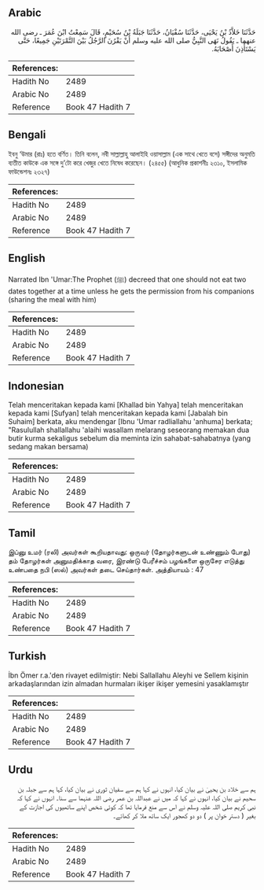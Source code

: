 ## Arabic

<div dir="rtl" lang="ar" style={{fontSize:'larger',backgroundColor:'#f8f9fa',padding:20}}>حَدَّثَنَا خَلاَّدُ بْنُ يَحْيَى، حَدَّثَنَا سُفْيَانُ، حَدَّثَنَا جَبَلَةُ بْنُ سُحَيْمٍ، قَالَ سَمِعْتُ ابْنَ عُمَرَ ـ رضى الله عنهما ـ يَقُولُ نَهَى النَّبِيُّ صلى الله عليه وسلم أَنْ يَقْرُنَ الرَّجُلُ بَيْنَ التَّمْرَتَيْنِ جَمِيعًا، حَتَّى يَسْتَأْذِنَ أَصْحَابَهُ‏.‏</div><div style={{backgroundColor:'#f8f9fa',padding:20, marginBottom: 10}}><table>
        <thead>
          <tr>
            <th>References:</th>
            <th></th>
          </tr>
        </thead>
        <tbody><tr><td>Hadith No</td><td>2489</td></tr><tr><td>Arabic No</td><td>2489</td></tr><tr><td>Reference</td><td>Book 47 Hadith 7</td></tr></tbody></table></div>

## Bengali

<div dir="ltr" lang="bn" style={{fontSize:'larger',backgroundColor:'#f8f9fa',padding:20}}>ইবনু ‘উমার (রাঃ) হতে বর্ণিত। তিনি বলেন, নবী সাল্লাল্লাহু আলাইহি ওয়াসাল্লাম (এক সাথে খেতে বসে) সঙ্গীদের অনুমতি ব্যতীত কাউকে এক সঙ্গে দু’টো করে খেজুর খেতে নিষেধ করেছেন। (২৪৫৫) (আধুনিক প্রকাশনীঃ ২৩১০, ইসলামিক ফাউন্ডেশনঃ ২৩২৭)</div><div style={{backgroundColor:'#f8f9fa',padding:20, marginBottom: 10}}><table>
        <thead>
          <tr>
            <th>References:</th>
            <th></th>
          </tr>
        </thead>
        <tbody><tr><td>Hadith No</td><td>2489</td></tr><tr><td>Arabic No</td><td>2489</td></tr><tr><td>Reference</td><td>Book 47 Hadith 7</td></tr></tbody></table></div>

## English

<div dir="ltr" lang="en" style={{fontSize:'larger',backgroundColor:'#f8f9fa',padding:20}}>Narrated Ibn 'Umar:The Prophet (ﷺ) decreed that one should not eat two dates together at a time unless he gets the permission from his companions (sharing the meal with him)</div><div style={{backgroundColor:'#f8f9fa',padding:20, marginBottom: 10}}><table>
        <thead>
          <tr>
            <th>References:</th>
            <th></th>
          </tr>
        </thead>
        <tbody><tr><td>Hadith No</td><td>2489</td></tr><tr><td>Arabic No</td><td>2489</td></tr><tr><td>Reference</td><td>Book 47 Hadith 7</td></tr></tbody></table></div>

## Indonesian

<div dir="ltr" lang="id" style={{fontSize:'larger',backgroundColor:'#f8f9fa',padding:20}}>Telah menceritakan kepada kami [Khallad bin Yahya] telah menceritakan kepada kami [Sufyan] telah menceritakan kepada kami [Jabalah bin Suhaim] berkata, aku mendengar [Ibnu 'Umar radliallahu 'anhuma] berkata; "Rasulullah shallallahu 'alaihi wasallam melarang seseorang memakan dua butir kurma sekaligus sebelum dia meminta izin sahabat-sahabatnya (yang sedang makan bersama)</div><div style={{backgroundColor:'#f8f9fa',padding:20, marginBottom: 10}}><table>
        <thead>
          <tr>
            <th>References:</th>
            <th></th>
          </tr>
        </thead>
        <tbody><tr><td>Hadith No</td><td>2489</td></tr><tr><td>Arabic No</td><td>2489</td></tr><tr><td>Reference</td><td>Book 47 Hadith 7</td></tr></tbody></table></div>

## Tamil

<div dir="ltr" lang="ta" style={{fontSize:'larger',backgroundColor:'#f8f9fa',padding:20}}>இப்னு உமர் (ரலி) அவர்கள் கூறியதாவது: ஒருவர் (தோழர்களுடன் உண்ணும் போது) தம் தோழர்கள் அனுமதிக்காத வரை, இரண்டு பேரீச்சம் பழங்களை ஒருசேர எடுத்து உண்பதை நபி (ஸல்) அவர்கள் தடை செய்தார்கள். அத்தியாயம் : 47</div><div style={{backgroundColor:'#f8f9fa',padding:20, marginBottom: 10}}><table>
        <thead>
          <tr>
            <th>References:</th>
            <th></th>
          </tr>
        </thead>
        <tbody><tr><td>Hadith No</td><td>2489</td></tr><tr><td>Arabic No</td><td>2489</td></tr><tr><td>Reference</td><td>Book 47 Hadith 7</td></tr></tbody></table></div>

## Turkish

<div dir="ltr" lang="tr" style={{fontSize:'larger',backgroundColor:'#f8f9fa',padding:20}}>İbn Ömer r.a.'den rivayet edilmiştir: Nebi Sallallahu Aleyhi ve Sellem kişinin arkadaşlarından izin almadan hurmaları ikişer ikişer yemesini yasaklamıştır</div><div style={{backgroundColor:'#f8f9fa',padding:20, marginBottom: 10}}><table>
        <thead>
          <tr>
            <th>References:</th>
            <th></th>
          </tr>
        </thead>
        <tbody><tr><td>Hadith No</td><td>2489</td></tr><tr><td>Arabic No</td><td>2489</td></tr><tr><td>Reference</td><td>Book 47 Hadith 7</td></tr></tbody></table></div>

## Urdu

<div dir="rtl" lang="ur" style={{fontSize:'larger',backgroundColor:'#f8f9fa',padding:20}}>ہم سے خلاد بن یحییٰ نے بیان کیا، انہوں نے کہا ہم سے سفیان ثوری نے بیان کیا، کہا ہم سے جبلہ بن سحیم نے بیان کیا، انہوں نے کہا کہ میں نے عبداللہ بن عمر رضی اللہ عنہما سے سنا۔ انہوں نے کہا کہ نبی کریم صلی اللہ علیہ وسلم نے اس سے منع فرمایا تھا کہ کوئی شخص اپنے ساتھیوں کی اجازت کے بغیر ( دستر خوان پر ) دو دو کھجور ایک ساتھ ملا کر کھائے۔</div><div style={{backgroundColor:'#f8f9fa',padding:20, marginBottom: 10}}><table>
        <thead>
          <tr>
            <th>References:</th>
            <th></th>
          </tr>
        </thead>
        <tbody><tr><td>Hadith No</td><td>2489</td></tr><tr><td>Arabic No</td><td>2489</td></tr><tr><td>Reference</td><td>Book 47 Hadith 7</td></tr></tbody></table></div>